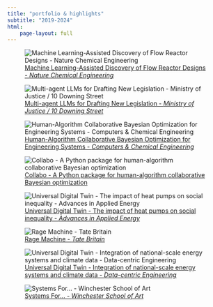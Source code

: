 ```yaml
---
title: "portfolio & highlights"
subtitle: "2019-2024"
html: 
    page-layout: full
---
```


::: {layout-ncol=3}


![[Machine Learning-Assisted Discovery of Flow Reactor Designs - _Nature Chemical Engineering_](https://doi.org/10.1038/s44286-024-00099-1)](portfolio_images/nature_one.png)

![[Multi-agent LLMs for Drafting New Legislation - _Ministry of Justice / 10 Downing Street_ ](https://sav.phd/posts/legislation/)](portfolio_images/legis.png)

![[Human-Algorithm Collaborative Bayesian Optimization for Engineering Systems - _Computers & Chemical Engineering_](https://doi.org/10.1016/j.compchemeng.2024.108810)](portfolio_images/overview_figure.png)

![[Collabo - A Python package for human-algorithm collaborative Bayesian optimization](https://github.com/trsav/collabo)](portfolio_images/collabo.png)

![[Universal Digital Twin - The impact of heat pumps on social inequality - _Advances in Applied Energy_](https://www.sciencedirect.com/science/article/pii/S2666792421000718)](portfolio_images/graphical_abstract_hp.png)


![[Rage Machine - _Tate Britain_](https://sav.phd/posts/outsmarted/)](portfolio_images/rage_machine.png)

![[Universal Digital Twin - Integration of national-scale energy systems and climate data - _Data-centric Engineering_](https://www.cambridge.org/core/services/aop-cambridge-core/content/view/EEBFDF0787319FC1A858BD3718F2B7A9/S2632673622000223a.pdf/universal_digital_twin_integration_of_nationalscale_energy_systems_and_climate_data.pdf)](portfolio_images/graphical_abstract.png)

![[Systems For... - _Winchester School of Art_](https://sav.phd/posts/systems_for/)](portfolio_images/grid.png)

:::